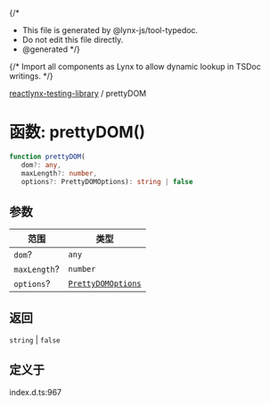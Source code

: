 {/*
* This file is generated by @lynx-js/tool-typedoc.
* Do not edit this file directly.
* @generated
*/}

{/* Import all components as Lynx to allow dynamic lookup in TSDoc writings. */}


[reactlynx-testing-library](/api/reactlynx-testing-library/index.mdx) / prettyDOM

# 函数: prettyDOM()

```ts
function prettyDOM(
   dom?: any, 
   maxLength?: number, 
   options?: PrettyDOMOptions): string | false
```

## 参数

| 范围 | 类型 |
| ------ | ------ |
| `dom`? | `any` |
| `maxLength`? | `number` |
| `options`? | [`PrettyDOMOptions`](/api/reactlynx-testing-library/Interface.PrettyDOMOptions.mdx) |

## 返回

`string` \| `false`

## 定义于

index.d.ts:967
